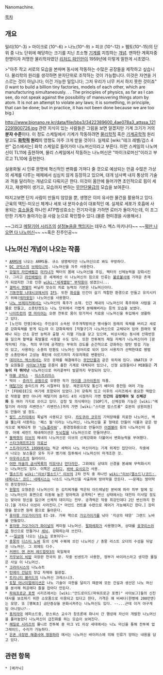 Nanomachine.

[[목차]]

== 개요 ==
밀리(10^-3) > 마이크로 (10^-6) > 나노(10^-9) > 피코 (10^-12) >  펨토(10^-15)의 단위 중 나노 단위에 해당하는 크기를 지닌 초소형 [[기계]]를 지칭하는 [[개념]]. 맨하탄 계획자중 한명이자 저명한 물리학자였던 [[리처드 파인만]]이 1959년에 이렇게 말한게 시초였다.

>"아주 작고 서로의 모습을 본따며 동시에 작동하는 수많은 공장들을 제작하고 싶습니다. 물리학의 원리를 생각하면 분자단위로 조작하는 것이 가능합니다. 이것은 자연을 거스르는 것이 아닙니다; 이건 가능한 일입니다; 그저 우리가 너무 커서 하지 못한 것이죠" (I want to build a billion tiny factories, models of each other, which are manufacturing simultaneously. . . The principles of physics, as far as I can see, do not speak against the possibility of maneuvering things atom by atom. It is not an attempt to violate any laws; it is something, in principle, that can be done; but in practice, it has not been done because we are too big.)

http://www.bionano.re.kr/data/file/bbs3/3422389600_4ae078a3_attssa_1212291900726.jpg
관련 지식이 있는 사람들은 그림을 보면 알겠지만 기계 크기가 거의 '''분자 수준'''이다. 이 정도 스케일에서 기계가 작동하려면 [[물리학]]적 혹은 [[기계공학]]적 원리 말고도 '''[[화학]]적 원리'''의 영향도 아주 크게 받을 것이다. 실제로 [wiki:"테크 레벨/겁스 4판" 겁스에서는] 화학 스케일로 들어가야 나노머신이라고 부른다. 이런 스케일의 나노머신이 TL11에 출현하며, 물리 스케일에서 작동하는 나노머신은 "마이크로머신"이라고 부르고 TL10에 출현한다.

실용화될 시 인류 문명에 혁신적인 변화를 가져다 줄 것으로 예상되는 만큼 수많은 가상의 세계를 다루는 매체에서 심심치 않게 등장하고 있으며, 대개 넘사벽 내지 통상의 기술과 격을 달리하는 개념으로 다뤄지곤 한다. 이것이 몸안에 들어가면 초인적으로 힘이 세지고, 재생력이 생기고, 모습까지 변하는 [[무안단물]]급의 모습을 보여준다.

따지고보면 단지 사람이 만들지 않았을 뿐, 생명은 이미 유사한 물건을 활용하고 있다. 근육의 액틴-미오신 체계나 세포 내 분자수송이 대표적인 예. 실제로 세포가 호흡에 사용되는 [[효소]]들중 하나인 ATP합성효소는 전기자극을 가하면 로터가 돌아가는데, 이 조그만한 기계가 돌아가는걸 사람 눈으로 확인할수 있다.(물론 현미경을 사용해서.)

~~그리고 [[메탈기어 시리즈]]의 [[뿌뿌뽕|설정놀음을 책임지는]] 데우스 엑스 마키나다~~ ~~[[엑스파일|뭐만 나오면 다 나노머신]]~~ ~~혹은 진주인공~~

== 나노머신 개념이 나오는 작품 ==
 * [[ARMS]]에 나오는 ARMS들. 규소 생명체지만 나노머신으로 봐도 무방하다.
 * [[DC 코믹스]]의 [[브레이니악]]. 나노머신을 자주 사용한다.
 * [[강철의 라인배럴]]은 [[마키나]]가 팩터의 몸에 나노머신을 주입, 팩터의 신체능력을 강화시킨다. 그리고 [[라인배럴]]이 온 세계에선 이 나노머신의 힘으로 인류는 [[불로불사]]에 가까운 존재가 되었지만 그로 인한 [[wiki:"세계멸망" 부작용]]이 생겼으니...
 * [[갤럭시 엔젤]]의 바닐라 앗슈의 치료 능력의 기반은 나노머신이다.
 * [[기동전함 나데시코]]에서의 [[IFS]]. 또한 [[화성]]을 인간이 살기 적합한 환경으로 만들고 유지시키기 위해([[테라포밍]]) 나노머신을 사용했다.
 * [[나노 브레이커]]에서는 나노머신의 폭주가 소재. 인간 체내의 나노머신이 폭주하여 사람을 괴물로 만들고, 소총탄정도는 나노 단위에서 가볍게 분해해버리는 등의 모습을 보였다.
 * [[나이트런]]의 [[앤 마이어]]는 오랜 전투로 몸이 망가져서 치료용 나노머신을 투입해서 생활하고 있다.
 * [노인의 전쟁]에서는 주인공이 소속된 우주개척방위군 병사들이 원래의 육체를 버리고 새로운 강화육체를 받게 되는데 이 강화육체의 [적혈구]가 나노머신으로 교체되어 있어 원래의 몇배나 되는 산소 운반 능력과 출혈 시 지혈 기능을 갖고 있으며, 비상시에는 동시에 산화반응을 일으켜 혈액을 폭발물로 사용할 수도 있다. 또한 전투복의 재질 자체가 나노머신이라 [광학미채] 기능, 적의 무기에 공격받는 부위의 강도를 순간적으로 강화하는 방탄 방검 기능이 있고, 사용하는 소총의 탄환도 나노머신 덩어리로 되어 있어 사용자가 선택한대로 평범한 소총탄에서 고성능 폭탄에 이르기까지 자유자재로 변환된다.
 * [[데이어스 엑스]]에서는 모든 문제를 해결해주는 [[무안단물]]과 같은 위치에 있다. UNATCO 구형 요원들은 [[사이보그]]처럼 온몸이 흉한 기계로 대체되어 있으나, 신형 요원들이나 MIB들은 '''기능이 더 뛰어난''' 나노머신으로 머리끝부터 발끝까지 무장되어 있다.
 * [[마블 코믹스]] - [[익스트리미스]]
 * 먹이 - [[쥬라기 공원]]으로 유명한 작가 [[마이클 크라이튼]]의 작품.
 * [[메탈기어]] 솔리드의 PS 시절부터 등장. 체온유지및 통신기 배터리 충전등 여러 기능[* [FOXDIE]도 여기에 포함되어 있었다.]이 갖춰져 있고 이후의 시리즈에서 중요한 떡밥으로 작용할 뿐만 아니라 메탈기어 솔리드 4의 시점까지 가면 '''인간의 감정제어 및 신체강화''' 등 여러 가지로 쓰이고 있다. 감정 및 의식제어는 [SOP]가, 신체강화 기능은 [wiki:"메탈기어 라이징 리벤전스" 리벤전스]까지 가면 [wiki:"스티븐 암스트롱" 호완의 상원의원]도 만들어 낼 정도.
 * [[발드 스카이]]에서 폭넓게 사용되고 있다. [[카도쿠라 코우]]의 기억장해를 치료한 나노머신, 벽을 뚫는데 사용하는 '패스 월'이라는 나노머신, 나노머신을 꽃 형태로 만들어 식물과 같은 방식으로 복제되게 한 '[[나노플라워]]', 환경정화용으로 만들어진 [[어셈블러]] 등의 나노머신이 등장. 아예 세컨드 제네레이션은 [[두뇌칩]]을 나노머신으로 만들어낸다.
 * [[블랙캣]]의 [[이브]]의 체내의 나노머신은 이브의 신체강화와 더불어서 변화능력을 부여했다.
 * [[스타크래프트2]]의 [[의료선]]
 * [[스트라이커즈 1999]]에서는 적군 세력이 나노 머신이라는 기계 외계인 집단이다. 작중에서 나오는 보스들은 모두 지구 병기에 침투해서 나노머신이 마개조한 것.
 * [[아웃라스트]]의 월라이더.
 * [[어떤 마술의 금서목록]]의 [[미모사]]나 [[언더라인]], 그외에도 상대의 신경을 봉쇄해 무력화시키는 나노머신도 있다. 이쪽은 [[스터디]], [[바바 요시오]]가 사용.
 * [[엘소드]]의 [[wiki:"이브(엘소드)" 이브]]의 2차 전직 중 하나인 [[wiki:"이브(엘소드)/코드: 네메시스" 코드: 네메시스]]는 나소드 나노머신을 사출하여 방어막을 만든다. ~~문제는 방어막이 종잇장이다~~
 * [[왼팔]]의 오형준은 나노머신이 든 김치찌개를 먹은뒤 아드레날린 분비에 따라 피부 밑에 있는 나노머신이 표면으로 이동해 높은 방어력과 공격력[* 변신 상태에서는 대전차 미사일 정도는 맞아야 정신을 잃으며 신체적 데미지는 전무. 공격력은 작중 최강인데다 2단 변신까지 한다.]을 가지나 이성이 사라진다.[* 마인드 컨트롤 수련으로 제어가 가능해지긴 한다.] 장미향을 맡으면 원래 몸으로 돌아온다.
 * [[용자왕 가오가이가]]의 EI-18. 가짜 핵으로 [[가오가이가]]를 낚아 '지상의 태양' 그랜드 노바를 만들었다.
 * [[용자왕 가오가이가 파이널]]의 케미컬 나노머신. [[팔파레파]]가 사용했으며, 상대를 [[윳쿠리]]스러운 정신으로 만들거나 [[세뇌]], 강화하는데 쓰인다.
 * ~~[[일상]]에 나오는 [[시노노메 나노|나노]]는 로봇이다~~
 * [[총몽]]의 [[디스티 노바]] 등의 신체 수복에 쓰인 나노머신 / 총몽 라스트 오더의 수성을 뒤덮은 나노머신. 그 외에도 다수.
 * [[커맨드 앤 컨커 레드얼럿3]]의 욱일제국
 * [[카우보이 비밥]] 극장판 천국의 문. 작중 빈센트가 사용한, 정부가 바이러스라고 생각한 물질은 사실 이 나노머신.
 * [[크라이시스]]의 나노슈트
 * [[턴에이 건담]]의 장갑 자체와 월광접.
 * [[트리니티 블러드]]의 나노머신 크레스니크.
 * [[토탈 어나이얼레이션]]은 나노 기술이 극한을 달리기 때문에 모든 건설과 생산은 나노 머신을 분사해 허공에다 틀을 잡아다 만든다.
 * [[파워프로군 포켓]] 시리즈에서는 [wiki:"안드로이드(파워프로군 포켓)" 사이보그]들의 신진대사를 보조하기 위한 소모품으로 이용되고 있다고 한다, 가격은 꽤 비싸다(한병에 200만엔)는 모양. 또 [행복초] 금단증상을 완화시켜주는 나노머신도 있다. --...근데 이거 야구게임 아니었나?--
 * [[퓨처라마]] 에피소드중, 판스워스 교수가 창조론에 화나서 간 행성에 자신이 개발한 나노머신을 풀어놓았다 나노머신이 급진화를 하는 모습이 보여진다.
 * [[헤일로 시리즈]]의 묠니르 전투복 중 마크 VI 이상 세대에서는 나노 마신을 통해 전투복 업그레이드, 수리가 가능하다.
 * [[은혼 극장판 해결사여 영원하라]] 에서는 나노머신 바이러스에 의해 인류가 망하는 내용을 담고 있다.
== 관련 항목 ==
 * [메카닉]
